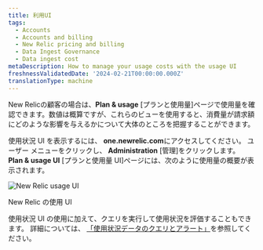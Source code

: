 ```yaml
---
title: 利用UI
tags:
  - Accounts
  - Accounts and billing
  - New Relic pricing and billing
  - Data Ingest Governance
  - Data ingest cost
metaDescription: How to manage your usage costs with the usage UI
freshnessValidatedDate: '2024-02-21T00:00:00.000Z'
translationType: machine
---
```



New Relicの顧客の場合は、**Plan & usage** \[プランと使用量]ページで使用量を確認できます。数値は概算ですが、これらのビューを使用すると、消費量が請求額にどのような影響を与えるかについて大体のところを把握することができます。

使用状況 UI を表示するには、 **one.newrelic.com**にアクセスしてください。 ユーザー メニューをクリックし、 **Administration** \[管理]をクリックします。 **Plan & usage UI** \[プランと使用量 UI]ページには、次のように使用量の概要が表示されます。

<img
  title="New Relic usage UI"
  alt="New Relic usage UI"
  src={accountsUsageUi}
/>

<figcaption>
  New Relic の使用 UI
</figcaption>

使用状況 UI の使用に加えて、クエリを実行して使用状況を評価することもできます。 詳細については、 [「使用状況データのクエリとアラート」](/docs/accounts/accounts-billing/new-relic-one-pricing-billing/usage-queries-alerts/)を参照してください。